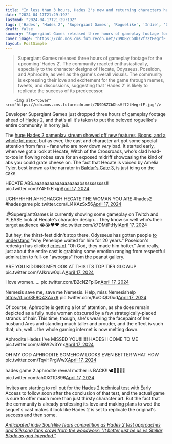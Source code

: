```yaml
---
title: "In less than 3 hours, Hades 2's new and returning characters have already put the entire fandom in horny jail"
date: "2024-04-17T21:29:19Z"
lastmod: "2024-04-17T21:29:19Z"
tags: ['Hades', 'Hades 2', 'Supergiant Games', 'Roguelike', 'Indie', 'Character Design', 'Gaming Community', 'Thirst']
draft: false
summary: "Supergiant Games released three hours of gameplay footage for the upcoming 'Hades 2'. The community reacted enthusiastically, especially to the character designs of Hecate, Odysseus, Poseidon, and Aphrodite, as well as the game's overall visuals. The community is expressing their love and excitement for the game through memes, tweets, and discussions, suggesting that 'Hades 2' is likely to replicate the success of its predecessor."
cover_image: "https://cdn.mos.cms.futurecdn.net/7D9D8ZCbDhsVf72tHegrfF.jpg" 
layout: PostSimple
---
```

> Supergiant Games released three hours of gameplay footage for the upcoming 'Hades 2'. The community reacted enthusiastically, especially to the character designs of Hecate, Odysseus, Poseidon, and Aphrodite, as well as the game's overall visuals. The community is expressing their love and excitement for the game through memes, tweets, and discussions, suggesting that 'Hades 2' is likely to replicate the success of its predecessor.


        <img alt="Cover" src="https://cdn.mos.cms.futurecdn.net/7D9D8ZCbDhsVf72tHegrfF.jpg"/>
        
Developer Supergiant Games just dropped three hours of gameplay footage ahead of [Hades 2](https://www.gamesradar.com/hades-2-guide/), and that's all it's taken to put the beloved roguelike's entire community in horny jail.

The [huge Hades 2 gameplay stream showed off new features, Boons, and a whole lot more](https://www.gamesradar.com/hades-2-gets-a-huge-gameplay-stream-out-of-nowhere-devs-reveal-new-features-characters-boons-and-more-in-the-roguelike-sequel-ahead-of-its-technical-test/), but as ever, the cast and character art got some special attention from fans - fans who are now down *very* bad. It started early, when we got a look at Hecate, Witch of the Crossroads, who's clad head-to-toe in flowing robes save for an exposed midriff showcasing the kind of abs you could grate cheese on. The fact that Hecate is voiced by Amelia Tyler, best known as the narrator in [Baldur's Gate 3](https://www.gamesradar.com/baldurs-gate-3-guide/), is just icing on the cake. 

HECATE ABS.aaaaaaaaaaaaaaaaaabssssssssss!! pic.twitter.com/Y4FfkEIxjp[April 17, 2024](https://twitter.com/axl99/status/1780646593211068776)

UGHHHHHH AHHGHAGGH HECATE THE WOMAN YOU ARE #hades2 #hadesgame pic.twitter.com/Ll4KAzSx56[April 17, 2024](https://twitter.com/colllrose/status/1780686690106892632)

.@SupergiantGames is currently showing some gameplay on Twitch and PLEASE look at Hecate’s character design… They know so well who’s their target audience 😭😭❤️❤️ pic.twitter.com/k7DMtPtHyl[April 17, 2024](https://twitter.com/StardustAndTea/status/1780663831108202989)

But hey, the thirst-fest didn't stop there. Odysseus has gotten people [to understand](https://www.reddit.com/r/HadesTheGame/comments/1c6gkyg/from_the_stream/l00t9pr/) "why Penelope waited for him for 20 years." Poseidon's redesign has elicited [cries of](https://www.reddit.com/r/HadesTheGame/comments/1c6g8yx/screenshot_i_took_from_the_dev_stream_just_now/l010fut/) "Oh God, they made him hotter." And really, just about the entire cast is grabbing some emotion ranging from respectful admiration to full-on "awoogas" from the peanut gallery.

ARE YOU KIDDING ME?LOOK AT THIS ITS TOP TIER GLOWUP pic.twitter.com/VJkruw0qLA[April 17, 2024](https://twitter.com/sophkat7/status/1780661186695954485)

i love women..... pic.twitter.com/B2cNZFplGn[April 17, 2024](https://twitter.com/belllmonts/status/1780663680507507170)

Nemesis save me, save me Nemesis. Help, miss Nemesishelp https://t.co/3E9Q4XAxx9 pic.twitter.com/KxOiQIz0ud[April 17, 2024](https://twitter.com/Randanopterix/status/1780666684904501537)

Of course, Aphrodite is getting a lot of attention, as she does remain depicted as a fully nude woman obscured by a few strategically-placed strands of hair. This time, though, she's wearing the facepaint of her husband Ares and standing much taller and prouder, and the effect is such that, uh, well… the whole gaming internet is now melting down. 

Aphrodite Hades I've MISSED YOU!!!!!!! HADES II COME TO ME pic.twitter.com/aRiW2v3Ynx[April 17, 2024](https://twitter.com/mbrleigh/status/1780654732790657248)

OH MY GOD APHRODITE SOMEHOW LOOKS EVEN BETTER WHAT HOW pic.twitter.com/TqvHPrgWwX[April 17, 2024](https://twitter.com/pinknishii/status/1780675308556808264)

hades game 2 aphrodite reveal mother is BACK!! 🕊️🫧🐚💖🦢 pic.twitter.com/ah0XG1D896[April 17, 2024](https://twitter.com/iemmaspook/status/1780656354039865634)

Invites are starting to roll out for the [Hades 2 technical test](https://www.gamesradar.com/hades-2-technical-test-sign-up-access/) with Early Access to follow soon after the conclusion of that test, and the actual game is sure to offer much more than just thirsty character art. But the fact that the community is already professing its love and making plans to wed the sequel's cast makes it look like Hades 2 is set to replicate the original's success and then some.

[<em>Anticipated indie Soulslike fears competition as Hades 2 test approaches and Silksong fans crawl from the woodwork: "It better just be us vs Stellar Blade as god intended."</em>](https://www.gamesradar.com/anticipated-indie-soulslike-fears-competition-as-hades-2-test-approaches-and-silksong-fans-crawl-from-the-woodwork-it-better-just-be-us-vs-stellar-blade-as-god-intended/)
        